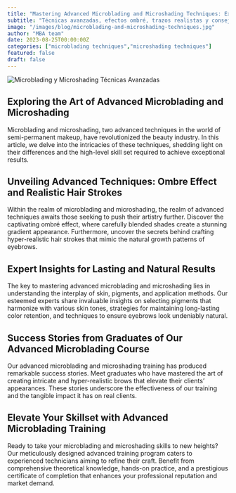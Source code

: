 ```yaml
---
title: "Mastering Advanced Microblading and Microshading Techniques: Expert Tips"
subtitle: "Técnicas avanzadas, efectos ombré, trazos realistas y consejos para resultados naturales."
image: "/images/blog/microblading-and-microshading-techniques.jpg"
author: "MBA team"
date: 2023-08-25T00:00:00Z
categories: ["microblading techniques","microshading techniques"]
featured: false
draft: false
---
```


<img class="blog-image" src="https://www.modernbeautyaca.com/images/blog/microblading-and-microshading-techniques.jpg" alt="Microblading y Microshading Técnicas Avanzadas" />

## Exploring the Art of Advanced Microblading and Microshading

Microblading and microshading, two advanced techniques in the world of semi-permanent makeup, have revolutionized the beauty industry. In this article, we delve into the intricacies of these techniques, shedding light on their differences and the high-level skill set required to achieve exceptional results.

## Unveiling Advanced Techniques: Ombre Effect and Realistic Hair Strokes

Within the realm of microblading and microshading, the realm of advanced techniques awaits those seeking to push their artistry further. Discover the captivating ombré effect, where carefully blended shades create a stunning gradient appearance. Furthermore, uncover the secrets behind crafting hyper-realistic hair strokes that mimic the natural growth patterns of eyebrows.

## Expert Insights for Lasting and Natural Results

The key to mastering advanced microblading and microshading lies in understanding the interplay of skin, pigments, and application methods. Our esteemed experts share invaluable insights on selecting pigments that harmonize with various skin tones, strategies for maintaining long-lasting color retention, and techniques to ensure eyebrows look undeniably natural.

## Success Stories from Graduates of Our Advanced Microblading Course

Our advanced microblading and microshading training has produced remarkable success stories. Meet graduates who have mastered the art of creating intricate and hyper-realistic brows that elevate their clients’ appearances. These stories underscore the effectiveness of our training and the tangible impact it has on real clients.

## Elevate Your Skillset with Advanced Microblading Training

Ready to take your microblading and microshading skills to new heights? Our meticulously designed advanced training program caters to experienced technicians aiming to refine their craft. Benefit from comprehensive theoretical knowledge, hands-on practice, and a prestigious certificate of completion that enhances your professional reputation and market demand.
